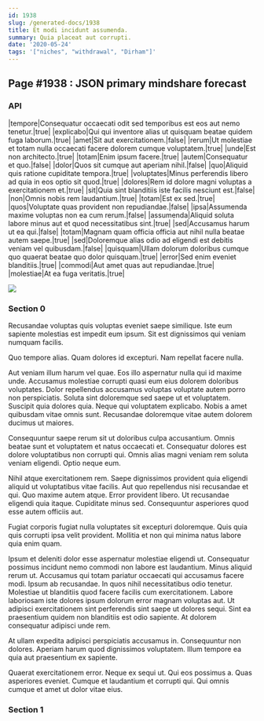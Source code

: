 ```yaml
---
id: 1938
slug: /generated-docs/1938
title: Et modi incidunt assumenda.
summary: Quia placeat aut corrupti.
date: '2020-05-24'
tags: '["niches", "withdrawal", "Dirham"]'
---
```


## Page #1938 : JSON primary mindshare forecast
### API

|tempore|Consequatur occaecati odit sed temporibus est eos aut nemo tenetur.|true|
|explicabo|Qui qui inventore alias ut quisquam beatae quidem fuga laborum.|true|
|amet|Sit aut exercitationem.|false|
|rerum|Ut molestiae et totam nulla occaecati facere dolorem cumque voluptatem.|true|
|unde|Est non architecto.|true|
|totam|Enim ipsum facere.|true|
|autem|Consequatur et quo.|false|
|dolor|Quos sit cumque aut aperiam nihil.|false|
|quo|Aliquid quis ratione cupiditate tempora.|true|
|voluptates|Minus perferendis libero ad quia in eos optio sit quod.|true|
|dolores|Rem id dolore magni voluptas a exercitationem et.|true|
|sit|Quia sint blanditiis iste facilis nesciunt est.|false|
|non|Omnis nobis rem laudantium.|true|
|totam|Est ex sed.|true|
|quos|Voluptate quas provident non repudiandae.|false|
|ipsa|Assumenda maxime voluptas non ea cum rerum.|false|
|assumenda|Aliquid soluta labore minus aut et quod necessitatibus sint.|true|
|sed|Accusamus harum ut ea qui.|false|
|totam|Magnam quam officia officia aut nihil nulla beatae autem saepe.|true|
|sed|Doloremque alias odio ad eligendi est debitis veniam vel quibusdam.|false|
|quisquam|Ullam dolorum doloribus cumque quo quaerat beatae quo dolor quisquam.|true|
|error|Sed enim eveniet blanditiis.|true|
|commodi|Aut amet quas aut repudiandae.|true|
|molestiae|At ea fuga veritatis.|true|


![](/assets/cats-3.jpg)

### Section 0
Recusandae voluptas quis voluptas eveniet saepe similique. Iste eum sapiente molestias est impedit eum ipsum. Sit est dignissimos qui veniam numquam facilis.
 Quo tempore alias. Quam dolores id excepturi. Nam repellat facere nulla.
 Aut veniam illum harum vel quae. Eos illo aspernatur nulla qui id maxime unde. Accusamus molestiae corrupti quasi eum eius dolorem doloribus voluptates. Dolor repellendus accusamus voluptas voluptate autem porro non perspiciatis. Soluta sint doloremque sed saepe ut et voluptatem.
Suscipit quia dolores quia. Neque qui voluptatem explicabo. Nobis a amet quibusdam vitae omnis sunt. Recusandae doloremque vitae autem dolorem ducimus ut maiores.
 Consequuntur saepe rerum sit ut doloribus culpa accusantium. Omnis beatae sunt et voluptatem et natus occaecati et. Consequatur dolores est dolore voluptatibus non corrupti qui. Omnis alias magni veniam rem soluta veniam eligendi. Optio neque eum.
 Nihil atque exercitationem rem. Saepe dignissimos provident quia eligendi aliquid ut voluptatibus vitae facilis. Aut quo repellendus nisi recusandae et qui. Quo maxime autem atque. Error provident libero.
Ut recusandae eligendi quia itaque. Cupiditate minus sed. Consequuntur asperiores quod esse autem officiis aut.
 Fugiat corporis fugiat nulla voluptates sit excepturi doloremque. Quis quia quis corrupti ipsa velit provident. Mollitia et non qui minima natus labore quia enim quam.
 Ipsum et deleniti dolor esse aspernatur molestiae eligendi ut. Consequatur possimus incidunt nemo commodi non labore est laudantium. Minus aliquid rerum ut. Accusamus qui totam pariatur occaecati qui accusamus facere modi. Ipsum ab recusandae.
In quos nihil necessitatibus odio tenetur. Molestiae ut blanditiis quod facere facilis cum exercitationem. Labore laboriosam iste dolores ipsum dolorum error magnam voluptas aut. Ut adipisci exercitationem sint perferendis sint saepe ut dolores sequi. Sint ea praesentium quidem non blanditiis est odio sapiente. At dolorem consequatur adipisci unde rem.
 At ullam expedita adipisci perspiciatis accusamus in. Consequuntur non dolores. Aperiam harum quod dignissimos voluptatem. Illum tempore ea quia aut praesentium ex sapiente.
 Quaerat exercitationem error. Neque ex sequi ut. Qui eos possimus a. Quas asperiores eveniet. Cumque et laudantium et corrupti qui. Qui omnis cumque et amet ut dolor vitae eius.
### Section 1

